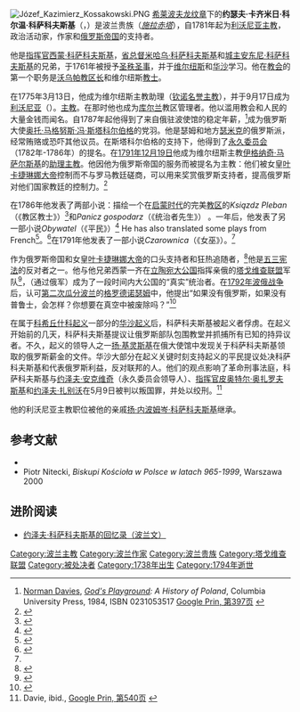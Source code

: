 [[Image:Józef_Kazimierz_Kossakowski.PNG|thumb]]
[[希莱波夫龙纹章|希莱波夫龙纹章]]下的'''约瑟夫·卡齐米日·科尔温·科萨科夫斯基'''（{{lang-pl|Józef Kazimierz Korwin Kossakowski}}，{{bd|1738年|3月16日|1794年|5月9日|}}）是波兰贵族（''[[施拉赤塔|施拉赤塔]]''），自1781年起为[[利沃尼亚主教|利沃尼亚主教]]，政治活动家，作家和[[俄罗斯帝国|俄罗斯帝国]]的支持者。

他是[[指挥官|指挥官]][[西蒙·科萨科夫斯基|西蒙·科萨科夫斯基]]，[[省总督|省总督]][[米哈乌·科萨科夫斯基|米哈乌·科萨科夫斯基]]和[[城主|城主]][[安东尼·科萨科夫斯基|安东尼·科萨科夫斯基]]的兄弟，于1761年被授予[[圣秩圣事|圣秩圣事]]，并于[[维尔纽斯|维尔纽斯]]和[[华沙|华沙]]学习。他在[[罗马天主教会|教会]]的第一个职务是[[沃乌帕|沃乌帕]][[教区长|教区长]]和维尔纽斯[[教士|教士]]。

在1775年3月13日，他成为维尔纽斯主教助理（[[钦诺|钦诺]][[名誉主教|名誉主教]]），并于9月17日成为[[利沃尼亚|利沃尼亚]]（{{lang-pl|''Inflanty''}}）。[[主教|主教]]。在那时他也成为[[库尔兰|库尔兰]]教区管理者。他以滥用教会和人民的大量金钱而闻名。自1787年起他得到了来自俄驻波使馆的稳定年薪，<ref name="Davies_GP_397">[[Norman_Davies|Norman Davies]], ''[[God's_Playground|God's Playground]]: A History of Poland'', Columbia University Press, 1984, ISBN 0231053517 [http://books.google.com/books?vid=ISBN0231128177&id=07vm4vmWPqsC&pg=PA397&lpg=PA397&dq=bishop+Kossakowski&sig=T46BH7zNcupxQcRL1pIk0EX4V30&hl=en Google Prin, 第397页] {{Wayback|url=http://books.google.com/books?vid=ISBN0231128177&id=07vm4vmWPqsC&pg=PA397&lpg=PA397&dq=bishop+Kossakowski&sig=T46BH7zNcupxQcRL1pIk0EX4V30&hl=en |date=20161203131936 }}</ref>成为俄罗斯大使[[奥托·马格努斯·冯·斯塔科尔伯格_(大使)|奥托·马格努斯·冯·斯塔科尔伯格]]的党羽。他是瑟姆和地方[[瑟米克|瑟米克]]的俄罗斯派，经常贿赂或恐吓其他议员。在斯塔科尔伯格的支持下，他得到了[[永久委员会|永久委员会]]（1782年-1786年）的提名。在[[1791年12月19日|1791年12月19日]]他成为维尔纽斯主教[[伊格纳奇·马萨尔斯基|伊格纳奇·马萨尔斯基]]的[[助理主教|助理主教]]。他因他为俄罗斯帝国的服务而被提名为主教：他们被女皇[[叶卡捷琳娜大帝|叶卡捷琳娜大帝]]控制而不与罗马教廷磋商，可以用来奖赏俄罗斯支持者，提高俄罗斯对他们国家教廷的控制力。<ref>{{Cite web |url=http://books.google.com/books?vid=ISBN0754636100&id=lmFEjKYlQfcC&pg=PA38&lpg=PA38&dq=bishop+Kossakowski&sig=LvDIKcxoCp4AHKlBqnM8DtdlONM |title=The Catholic Church and Russia: Popes, Patriarchs, Tsars, and Commissars By Dennis J. Dunn |access-date=2009-08-22 |archive-date=2012-11-06 |archive-url=https://web.archive.org/web/20121106122123/http://books.google.com/books?vid=ISBN0754636100&id=lmFEjKYlQfcC&pg=PA38&lpg=PA38&dq=bishop+Kossakowski&sig=LvDIKcxoCp4AHKlBqnM8DtdlONM |dead-url=no }}</ref>

在1786年他发表了两部小说：描绘一个在[[启蒙时代|启蒙时代]]的完美[[教区|教区]]的''Ksiązdz Pleban''（《教区教士》）<ref>{{Cite web |url=http://books.google.com/books?vid=ISBN0521364299&id=ecdye8hk_tgC&pg=PA189&lpg=PA189&dq=bishop+Kossakowski&sig=_Q9PFtSJm0yaUmAG7y-xkfPtTJ8&hl=en |title=存档副本 |access-date=2009-08-22 |archive-date=2016-12-03 |archive-url=https://web.archive.org/web/20161203132235/https://books.google.com/books?vid=ISBN0521364299&id=ecdye8hk_tgC&pg=PA189&lpg=PA189&dq=bishop+Kossakowski&sig=_Q9PFtSJm0yaUmAG7y-xkfPtTJ8&hl=en |dead-url=no }}</ref>和''Panicz gospodarz''（《统治者先生》） 。一年后，他发表了另一部小说''Obywatel''（《平民》）<ref>{{Cite web |url=http://books.google.com/books?vid=ISBN9042009330&id=-98Z_F7SWroC&pg=PA41&lpg=PA41&dq=bishop+Kossakowski&sig=PC4_IbItFMC2usE8CuKEgkPmpMo |title=存档副本 |access-date=2009-08-22 |archive-date=2012-11-06 |archive-url=https://web.archive.org/web/20121106122151/http://books.google.com/books?vid=ISBN9042009330&id=-98Z_F7SWroC&pg=PA41&lpg=PA41&dq=bishop+Kossakowski&sig=PC4_IbItFMC2usE8CuKEgkPmpMo |dead-url=no }}</ref> He has also translated some plays from French<ref>{{Cite web |url=http://books.google.com/books?vid=ISBN0874138124&id=arcNEfyZHGUC&pg=PA62&lpg=PA62&dq=bishop+Kossakowski&sig=7pn9cmbboPyixxQ5IJGpydv5VUI |title=存档副本 |access-date=2009-08-22 |archive-date=2012-11-06 |archive-url=https://web.archive.org/web/20121106122211/http://books.google.com/books?vid=ISBN0874138124&id=arcNEfyZHGUC&pg=PA62&lpg=PA62&dq=bishop+Kossakowski&sig=7pn9cmbboPyixxQ5IJGpydv5VUI |dead-url=no }}</ref>。<ref name="polonistyka1">{{cite web|url=http://www.polonistyka.edu.pl/pisarze/?&id=465 |title=存档副本 |accessdate=2006-07-06 |deadurl=yes |archiveurl=https://web.archive.org/web/20070920051507/http://polonistyka.edu.pl/pisarze/?&id=465 |archivedate=2007-09-20 }}</ref>在1791年他发表了一部小说''Czarownica''（《女巫》）。<ref name="polonistyka1"/>

作为俄罗斯帝国和女皇[[叶卡捷琳娜大帝|叶卡捷琳娜大帝]]的口头支持者和狂热追随者，<ref>{{Cite web |url=http://books.google.com/books?vid=ISBN0521364299&id=ecdye8hk_tgC&pg=PA187&lpg=PA187&dq=bishop+Kossakowski&sig=vsatYvvNYXduSSLMlzjJE89kgTo |title=存档副本 |access-date=2009-08-22 |archive-date=2012-11-06 |archive-url=https://web.archive.org/web/20121106122227/http://books.google.com/books?vid=ISBN0521364299&id=ecdye8hk_tgC&pg=PA187&lpg=PA187&dq=bishop+Kossakowski&sig=vsatYvvNYXduSSLMlzjJE89kgTo |dead-url=no }}</ref>他是[[五三宪法|五三宪法]]的反对者之一。他与他兄弟西蒙一齐在[[立陶宛大公国|立陶宛大公国]]指挥亲俄的[[塔戈维查联盟|塔戈维查联盟]]军队<ref>{{Cite web |url=http://books.google.com/books?vid=ISBN0295980931&id=LFgB_l4SdHAC&pg=PA321&lpg=PA321&dq=bishop+Kossakowski&sig=muM3niUTi3DcVe1mZsW8PtR6Qo0&hl=en |title=存档副本 |access-date=2009-08-22 |archive-date=2016-09-13 |archive-url=https://web.archive.org/web/20160913085503/https://books.google.com/books?vid=ISBN0295980931&id=LFgB_l4SdHAC&pg=PA321&lpg=PA321&dq=bishop+Kossakowski&sig=muM3niUTi3DcVe1mZsW8PtR6Qo0&hl=en |dead-url=no }}</ref>，（通过俄军）成为了一段时间内大公国的“真实”统治者。在[[1792年波俄战争|1792年波俄战争]]后，认可[[第二次瓜分波兰|第二次瓜分波兰]]的[[格罗德诺瑟姆|格罗德诺瑟姆]]中，他提出“如果没有俄罗斯，如果没有普鲁士，会怎样？你想要在真空中被废除吗？”<ref>{{Cite web |url=http://www.wola-bemowo.pl/teksty/polski/referendum/rezolucja.htm |title=存档副本 |access-date=2015-10-22 |archive-date=2016-03-04 |archive-url=https://web.archive.org/web/20160304103958/http://www.wola-bemowo.pl/teksty/polski/referendum/rezolucja.htm |dead-url=no }}</ref>

在属于[[科希丘什科起义|科希丘什科起义]]一部分的[[华沙起义_(1794年)|华沙起义]]后，科萨科夫斯基被起义者俘虏。在起义开始前的几天，科萨科夫斯基提议让俄罗斯部队包围教堂并抓捕所有已知的持异议者。不久，起义的领导人之一[[扬·基灵斯基|扬·基灵斯基]]在俄大使馆中发现关于科萨科夫斯基领取的俄罗斯薪金的文件。华沙大部分在起义关键时刻支持起义的平民提议处决科萨科夫斯基和代表俄罗斯利益，反对联邦的人。他们的观点影响了革命刑事法庭，科萨科夫斯基与[[约泽夫·安克维奇|约泽夫·安克维奇]]（永久委员会领导人）、[[指挥官|指挥官]][[皮奥特尔·奥扎罗夫斯基|皮奥特尔·奥扎罗夫斯基]]和[[约泽夫·扎别沃|约泽夫·扎别沃]]在5月9日被判以叛国罪，并处以绞刑。<ref name="Davies_GP_540">Davie, ibid., [http://books.google.com/books?vid=ISBN0231053517&id=1KG0hdHgz6IC&pg=PA540&lpg=PA540&dq=bishop+Kossakowski&sig=EVmEd7DXlLz5l3MWEIfi43WVt10 Google Prin, 第540页] {{Wayback|url=http://books.google.com/books?vid=ISBN0231053517&id=1KG0hdHgz6IC&pg=PA540&lpg=PA540&dq=bishop+Kossakowski&sig=EVmEd7DXlLz5l3MWEIfi43WVt10 |date=20121106121513 }}</ref>

他的利沃尼亚主教职位被他的亲戚[[扬·内波姆岑·科萨科夫斯基|扬·内波姆岑·科萨科夫斯基]]继承。

== 参考文献 ==
<references/>
* {{Polish|Józef Kossakowski (biskup)|2006年7月5日}}
* Piotr Nitecki, ''Biskupi Kościoła w Polsce w latach 965-1999'', Warszawa 2000

==进阶阅读==
* [http://polona.pl/item/92536/2/ 约泽夫·科萨科夫斯基的回忆录（波兰文）]

{{Authority control}}
{{DEFAULTSORT:Kossakowski, Jozef Kazimierz}}
[[Category:波兰主教|Category:波兰主教]]
[[Category:波兰作家|Category:波兰作家]]
[[Category:波兰贵族|Category:波兰贵族]]
[[Category:塔戈维查联盟|Category:塔戈维查联盟]]
[[Category:被处决者|Category:被处决者]]
[[Category:1738年出生|Category:1738年出生]]
[[Category:1794年逝世|Category:1794年逝世]]